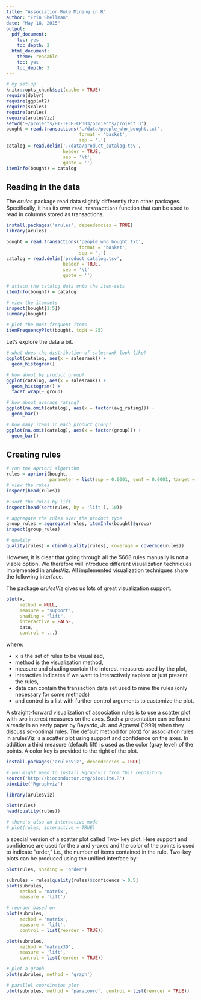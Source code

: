 ```yaml
---
title: "Association Rule Mining in R"
author: "Erin Shellman"
date: "May 18, 2015"
output:
  pdf_document:
    toc: yes
    toc_depth: 2
  html_document:
    theme: readable
    toc: yes
    toc_depth: 3
---
```


```r
# my set-up
knitr::opts_chunk$set(cache = TRUE)
require(dplyr)
require(ggplot2)
require(scales)
require(arules)
require(arulesViz)
setwd('~/projects/BI-TECH-CP303/projects/project 3')
bought = read.transactions('./data/people_who_bought.txt', 
                           format = 'basket', 
                           sep = ',')
catalog = read.delim('./data/product_catalog.tsv',
                     header = TRUE,
                     sep = '\t',
                     quote = '')
itemInfo(bought) = catalog
```

## Reading in the data

The *arules* package read data slightly differently than other packages. 
Specifically, it has its own `read.transactions` function that can be used to 
read in columns stored as transactions.

```r
install.packages('arules', dependencies = TRUE)
library(arules)

bought = read.transactions('people_who_bought.txt', 
                           format = 'basket', 
                           sep = ',')
catalog = read.delim('product_catalog.tsv',
                     header = TRUE,
                     sep = '\t'
                     quote = '')
```

```r
# attach the catalog data onto the item-sets 
itemInfo(bought) = catalog

# view the itemsets
inspect(bought[1:5])
summary(bought)

# plot the most frequent items
itemFrequencyPlot(bought, topN = 25)
```

Let's explore the data a bit.

```r
# what does the distribution of salesrank look like?
ggplot(catalog, aes(x = salesrank)) + 
  geom_histogram() 

# how about by product group?
ggplot(catalog, aes(x = salesrank)) + 
  geom_histogram() +
  facet_wrap(~ group)

# how about average rating?
ggplot(na.omit(catalog), aes(x = factor(avg_rating))) + 
  geom_bar() 

# how many items in each product group?
ggplot(na.omit(catalog), aes(x = factor(group))) + 
  geom_bar()
```

## Creating rules

```r
# run the apriori algorithm
rules = apriori(bought, 
                parameter = list(sup = 0.0001, conf = 0.0001, target = 'rules'))
# view the rules
inspect(head(rules))

# sort the rules by lift
inspect(head(sort(rules, by = 'lift'), 10))

# aggregate the rules over the product type
group_rules = aggregate(rules, itemInfo(bought)$group)
inspect(group_rules)

# quality
quality(rules) = cbind(quality(rules), coverage = coverage(rules))
```

However, it is clear that going through all the 5668 rules manually is not a viable option. We therefore will introduce different visualization techniques implemented in arulesViz. All implemented visualization techniques share the following interface.

The package *arulesViz* gives us lots of great visualization support.

```r
plot(x, 
     method = NULL, 
     measure = "support", 
     shading = "lift", 
     interactive = FALSE, 
     data,
     control = ...)
```
where:

  * x is the set of rules to be visualized, 
  * method is the visualization method, 
  * measure and shading contain the interest measures used by the plot, 
  * interactive indicates if we want to interactively explore or just present the rules, 
  * data can contain the transaction data set used to mine the rules (only necessary for some methods) 
  * and control is a list with further control arguments to customize the plot.
  
A straight-forward visualization of association rules is to use a scatter plot with two interest measures on the axes. Such a presentation can be found already in an early paper by Bayardo, Jr. and Agrawal (1999) when they discuss sc-optimal rules.
The default method for plot() for association rules in arulesViz is a scatter plot using support and confidence on the axes. In addition a third measure (default: lift) is used as the color (gray level) of the points. A color key is provided to the right of the plot.

```r
install.packages('arulesViz', dependencies = TRUE)

# you might need to install Rgraphviz from this repository
source('http://bioconductor.org/biocLite.R')
biocLite('Rgraphviz')

library(arulesViz)
```

```r
plot(rules)
head(quality(rules))

# there's also an interactive mode
# plot(rules, interactive = TRUE)
```
 
 a special version of a scatter plot called Two- key plot. Here support and confidence are used for the x and y-axes and the color of the points is used to indicate “order,” i.e., the number of items contained in the rule. Two-key plots can be produced using the unified interface by:

```r
plot(rules, shading = 'order')
```

```r
subrules = rules[quality(rules)$confidence > 0.5]
plot(subrules, 
     method = 'matrix', 
     measure = 'lift')

# reorder based on
plot(subrules, 
     method = 'matrix', 
     measure = 'lift', 
     control = list(reorder = TRUE))

plot(subrules, 
     method = 'matrix3D', 
     measure = 'lift', 
     control = list(reorder = TRUE))

# plot a graph
plot(subrules, method = 'graph')

# parallel coordinates plot
plot(subrules, method = 'paracoord', control = list(reorder = TRUE))

```